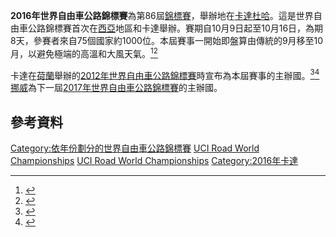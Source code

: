 {{NoteTA|G1=Sports}}
{{Infobox cycling championship
|image=
|venue= [[卡達|卡達]][[杜哈|杜哈]]
|date= 2016年9月或10月
|nations =
|cycling =
|events =
|previous = [[2015年世界自由車公路錦標賽|2015]]
|next = [[2017年世界自由車公路錦標賽|2017]]
}}

'''2016年世界自由車公路錦標賽'''為第86屆[[世界自由車公路錦標賽|錦標賽]]，舉辦地在[[卡達|卡達]][[杜哈|杜哈]]。這是世界自由車公路錦標賽首次在[[西亞|西亞]]地區和卡達舉辦。賽期自10月9日起至10月16日，為期8天，參賽者來自75個國家約1000位。本屆賽事一開始即盤算由傳統的9月移至10月，以避免極端的高溫和大風天氣。<ref name=Cyclingweekly>{{cite news|title='Hilly' course for 2016 Qatar Road World Championships|url=http://www.cyclingweekly.co.uk/news/latest-news/hilly-course-for-2016-qatar-road-world-championships-29255|accessdate=27 July 2014|newspaper=Cycling Weekly|date=17 June 2013|archive-date=2019-09-12|archive-url=https://web.archive.org/web/20190912082316/https://www.cyclingweekly.com/news/hilly-course-for-2016-qatar-road-world-championships-29255|dead-url=yes}}</ref><ref name=abouttc>{{cite news |title=About The Championship |url=http://www.dohacycling2016.com/about-the-championship/ |accessdate=2016年10月17日 |work=多哈2016世界自由車公路錦標賽官方網站 |deadurl=yes |archiveurl=https://web.archive.org/web/20161011063242/http://www.dohacycling2016.com/about-the-championship/ |archivedate=2016年10月11日 }}</ref>

卡達在[[荷蘭|荷蘭]]舉辦的[[2012年世界自由車公路錦標賽|2012年世界自由車公路錦標賽]]時宣布為本屆賽事的主辦國。<ref name=CyclingNews>{{cite news|title=Qatar awarded 2016 UCI Road World Champtionship|url=http://www.cyclingnews.com/news/qatar-awarded-2016-uci-road-world-championships/|accessdate=9 April 2013|newspaper=CyclingNews|date=19 September 2012|archive-date=2014-10-21|archive-url=https://web.archive.org/web/20141021071316/http://www.cyclingnews.com/news/qatar-awarded-2016-uci-road-world-championships/|dead-url=no}}</ref><ref name=Velonation>{{cite news|title=Qatar world championships takes shape amid questions|url=http://velonews.competitor.com/2013/02/analysis/qatar-world-championships-takes-shape-amid-questions_274061/|accessdate=9 April 2013|newspaper=Velonation|date=5 February 2013|archive-url=https://web.archive.org/web/20130504154522/http://velonews.competitor.com/2013/02/analysis/qatar-world-championships-takes-shape-amid-questions_274061|archive-date=2013-05-04|dead-url=yes}}</ref>[[挪威|挪威]]為下一屆[[2017年世界自由車公路錦標賽|2017年世界自由車公路錦標賽]]的主辦國。

== 參考資料 ==
{{Reflist}}

{{世界自由車公路錦標賽}}

[[Category:依年份劃分的世界自由車公路錦標賽|Category:依年份劃分的世界自由車公路錦標賽]]
[[Category:2016年公路自由車賽|UCI Road World Championships]]
[[Category:卡達主辦的國際體育賽事|UCI Road World Championships]]
[[Category:2016年卡達|Category:2016年卡達]]